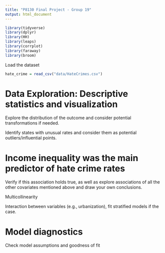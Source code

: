 ```yaml
---
title: "P8130 Final Project - Group 19"
output: html_document
---
```


```r
library(tidyverse)
library(dplyr)
library(HH)
library(leaps)
library(corrplot) 
library(faraway)
library(broom)
```

Load the dataset

```r
hate_crime = read_csv("data/HateCrimes.csv")
```


# Data Exploration: Descriptive statistics and visualization


Explore the distribution of the outcome and consider potential transformations if needed.\



Identify states with unusual rates and consider them as potential outliers/influential points. \



# Income inequality was the main predictor of hate crime rates


Verify if this association holds true, as well as explore associations of all the other covariates mentioned above and draw your own conclusions.\



Multicollinearity\



Interaction between variables (e.g., urbanization), fit stratified models if the case. \



# Model diagnostics 

Check model assumptions and goodness of fit